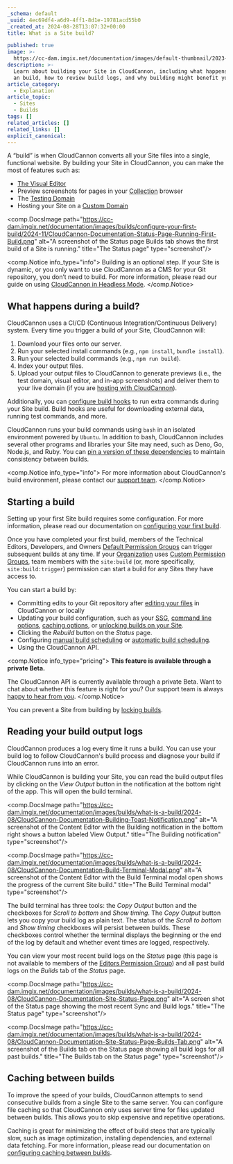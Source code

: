 ```yaml
---
_schema: default
_uuid: 4ec69df4-a6d9-4ff1-8d1e-19781acd55b0
_created_at: 2024-08-28T13:07:32+00:00
title: What is a Site build?

published: true
image: >-
  https://cc-dam.imgix.net/documentation/images/default-thumbnail/2023-Q4/CloudCannon-Documentation-Thumbnail.png
description: >-
  Learn about building your Site in CloudCannon, including what happens during
  an build, how to review build logs, and why building might benefit your Site.
article_category:
  - Explanation
article_topic:
  - Sites
  - Builds
tags: []
related_articles: []
related_links: []
explicit_canonical:
---
```

A “build” is when CloudCannon converts all your Site files into a single, functional website. By building your Site in CloudCannon, you can make the most of features such as:

* [The Visual Editor](/documentation/articles/the-visual-editor/)
* Preview screenshots for pages in your [Collection](/documentation/articles/what-is-a-collection/) browser
* The [Testing Domain](/documentation/articles/what-is-a-testing-domain/)
* Hosting your Site on a [Custom Domain](/documentation/articles/what-is-a-custom-domain/)

<comp.DocsImage path="https://cc-dam.imgix.net/documentation/images/builds/configure-your-first-build/2024-11/CloudCannon-Documentation-Status-Page-Running-First-Build.png" alt="A screenshot of the Status page Builds tab shows the first build of a Site is running." title="The Status page" type="screenshot"/>

<comp.Notice info_type="info">
  Building is an optional step. If your Site is dynamic, or you only want to use CloudCannon as a CMS for your Git repository, you don’t need to build. For more information, please read our guide on using [CloudCannon in Headless Mode](/documentation/guides/headless-starter-guide/).
</comp.Notice>

## What happens during a build?

CloudCannon uses a CI/CD (Continuous Integration/Continuous Delivery) system. Every time you trigger a build of your Site, CloudCannon will:

1. Download your files onto our server.
2. Run your selected install commands (e.g., `npm install`, `bundle install`).
3. Run your selected build commands (e.g., `npm run build`).
4. Index your output files.
5. Upload your output files to CloudCannon to generate previews (i.e., the test domain, visual editor, and in-app screenshots) and deliver them to your live domain (if you are [hosting with CloudCannon](/documentation/articles/configure-cloudcannon-dns/)).

Additionally, you can [configure build hooks](/documentation/articles/extending-your-build-process-with-hooks/) to run extra commands during your Site build. Build hooks are useful for downloading external data, running test commands, and more.

CloudCannon runs your build commands using `bash` in an isolated environment powered by `Ubuntu`. In addition to bash, CloudCannon includes several other programs and libraries your Site may need, such as Deno, Go, Node.js, and Ruby. You can [pin a version of these dependencies](/documentation/articles/pin-your-dependency-version/) to maintain consistency between builds.

<comp.Notice info_type="info">
  For more information about CloudCannon's build environment, please contact our [support team](/support/).
</comp.Notice>

## Starting a build

Setting up your first Site build requires some configuration. For more information, please read our documentation on [configuring your first build](/documentation/articles/configuring-your-build/).

Once you have completed your first build, members of the Technical Editors, Developers, and Owners [Default Permission Groups](/documentation/articles/what-are-default-permission-groups/) can trigger subsequent builds at any time. If your [Organization](/documentation/articles/what-is-an-organization/) uses [Custom Permission Groups](/documentation/articles/what-are-custom-permission-groups/), team members with the `site:build` (or, more specifically, `site:build:trigger`) permission can start a build for any Sites they have access to.

You can start a build by:

* Committing edits to your Git repository after [editing your files](/documentation/articles/edit-your-files/) in CloudCannon or locally
* Updating your build configuration, such as your [SSG](/documentation/articles/select-your-ssg/), [command line options](/documentation/articles/configure-your-command-line-options/), [caching options](/documentation/articles/configure-caching-between-builds/), or [unlocking builds on your Site](/documentation/articles/lock-builds-for-your-site/).
* Clicking the *Rebuild* button on the *Status* page.
* Configuring [manual build scheduling](/documentation/articles/scheduling-your-builds-manually/) or [automatic build scheduling](/documentation/articles/scheduling-your-next-build-automatically/).
* Using the CloudCannon API.

<comp.Notice info_type="pricing">
  **This feature is available through a private Beta.**

  The CloudCannon API is currently available through a private Beta. Want to chat about whether this feature is right for you? Our support team is always <a href="mailto:success@cloudcannon.com?subject=A%20question%20about%20the%20CloudCannon%20API" rel="noreferrer">happy to hear from you</a>.
</comp.Notice>

You can prevent a Site from building by [locking builds](/documentation/articles/lock-builds-for-your-site/).

## Reading your build output logs

CloudCannon produces a log every time it runs a build. You can use your build log to follow CloudCannon's build process and diagnose your build if CloudCannon runs into an error.

While CloudCannon is building your Site, you can read the build output files by clicking on the *View Output* button in the notification at the bottom right of the app. This will open the build terminal.

<comp.DocsImage path="https://cc-dam.imgix.net/documentation/images/builds/what-is-a-build/2024-08/CloudCannon-Documentation-Building-Toast-Notification.png" alt="A screenshot of the Content Editor with the Building notification in the bottom right shows a button labeled View Output." title="The Building notification" type="screenshot"/>

<comp.DocsImage path="https://cc-dam.imgix.net/documentation/images/builds/what-is-a-build/2024-08/CloudCannon-Documentation-Build-Terminal-Modal.png" alt="A screenshot of the Content Editor with the Build Terminal modal open shows the progress of the current Site build." title="The Build Terminal modal" type="screenshot"/>

The build terminal has three tools: the *Copy Output* button and the checkboxes for *Scroll to bottom* and *Show timing*. The *Copy Output* button lets you copy your build log as plain text. The status of the *Scroll to bottom* and *Show timing* checkboxes will persist between builds. These checkboxes control whether the terminal displays the beginning or the end of the log by default and whether event times are logged, respectively.

You can view your most recent build logs on the *Status* page (this page is not available to members of the [Editors Permission Group](/documentation/articles/what-are-default-permission-groups/)) and all past build logs on the *Builds* tab of the *Status* page.

<comp.DocsImage path="https://cc-dam.imgix.net/documentation/images/builds/what-is-a-build/2024-08/CloudCannon-Documentation-Site-Status-Page.png" alt="A screen shot of the Status page showing the most recent Sync and Build logs." title="The Status page" type="screenshot"/>

<comp.DocsImage path="https://cc-dam.imgix.net/documentation/images/builds/what-is-a-build/2024-08/CloudCannon-Documentation-Site-Status-Page-Builds-Tab.png" alt="A screenshot of the Builds tab on the Status page showing all build logs for all past builds." title="The Builds tab on the Status page" type="screenshot"/>

## Caching between builds

To improve the speed of your builds, CloudCannon attempts to send consecutive builds from a single Site to the same server. You can configure file caching so that CloudCannon only uses server time for files updated between builds. This allows you to skip expensive and repetitive operations.

Caching is great for minimizing the effect of build steps that are typically slow, such as image optimization, installing dependencies, and external data fetching. For more information, please read our documentation on [configuring caching between builds](/documentation/articles/configure-caching-between-builds/).